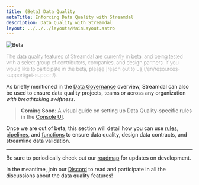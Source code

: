 ```yaml
---
title: (Beta) Data Quality
metaTitle: Enforcing Data Quality with Streamdal
description: Data Quality with Streamdal
layout: ../../../layouts/MainLayout.astro
---
```



<Changes />

<Notification type="checked">
  <img src={beta} alt="Beta" />
  <p style="font-weight: lighter;">The data quality features of Streamdal 
  are currently in beta, and being tested with a select group of contributors, 
  companies, and design partners. If you would like to participate in the beta, 
  please 
  [reach out to us](/en/resources-support/get-support/).</p>
</Notification>

As briefly mentioned in the [Data Governance](/en/data-governance/overview) 
overview, Streamdal can also be used to ensure data quality projects, teams or 
across any organization _with breathtaking swiftness_. 

> **Coming Soon**: A visual guide on setting up Data Quality-specific rules in 
the [Console UI](/en/core-components/console-ui/).

Once we are out of beta, this section will detail how 
you can use [rules](/en/resources-support/glossary/#step--rule), 
[pipelines](/en/resources-support/glossary/#pipeline), and 
[functions](/en/resources-support/glossary/#wasm) to ensure data quality, 
design data contracts, and streamline data validation.

---

Be sure to periodically check out our 
[roadmap](/en/resources-support/roadmap) for updates on 
development.

In the meantime, join our [Discord](https://discord.gg/streamdal) to read and 
participate in all the discussions about the data quality features!